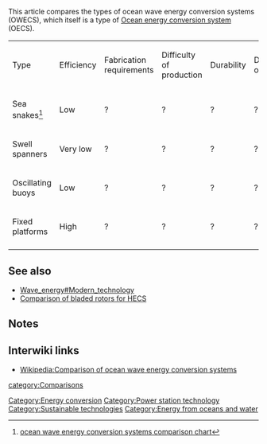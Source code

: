 This article compares the types of ocean wave energy conversion systems (OWECS), which itself is a type of [[Ocean energy conversion system]] (OECS).

<!--Incomplete, add devices from http://peswiki.com/energy/Directory:Ocean_Wave_Energy -->

{| border="1" cellpadding="5" cellspacing="0" style="text-align:left"
|-
| Type ||Efficiency || Fabrication requirements || Difficulty of production || Durability || Difficulty of repair || Production cost || Hazard to fish ?
|-
|Sea snakes<ref>[http://www.elgenwave.com/compare.htm ocean wave energy conversion systems comparison chart]</ref>|| Low || ?  || ? || ? || ? || medium || no
|-
|Swell spanners || Very low || ? || ? || ? || ? || medium-expensive || no
|-
|Oscillating buoys || Low || ? || ? || ? || ? || medium-expensive || no
|-
|Fixed platforms ||  High || ? || ? || ? || ? || medium-expensive || no
|-
|}

==See also==
*[[Wave_energy#Modern_technology]]
*[[Comparison of bladed rotors for HECS]]

==Notes==
<small><references/></small>

[[Category:Energy conversion]]
[[Category:Wave power| ]]
[[Category:Power station technology]]
[[Category:Sustainable technologies]]
[[Category:Energy from oceans and water]]

== Interwiki links ==
* [[Wikipedia:Comparison of ocean wave energy conversion systems]]

[[category:Comparisons]]